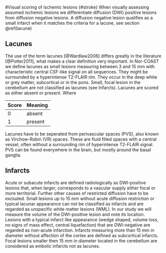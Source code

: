 #Visual scoring of ischemic lesions {#stroke}
When visually assessing assumed ischemic lesions we differentiate diffusion (DWI) positive lesions from 
diffusion negative lesions. A diffusion negative lesion qualifies as a small infarct when it matches the criteria for a lacune, see section \@ref(lacune)

## Lacunes {#lacune}
The use of the term lacunes [@Wardlaw2008] differs greatly in the literature [@Potter2011], what makes a 
clear definition very important. In Nor-COAST we define lacunes as small lesions measuring between 3 and 15 mm with characteristic central CSF-like signal on all sequences. They might be surrounded  by a hyperintense T2-FLAIR rim. They occur in the deep white or grey matter, subcortical or in the pons. Small, focal lesion in the cerebellum are not classified as lacunes (see Infarcts).  Lacunes are scored as either absent or present. Where

|Score|Meaning|
|-----|-------|
|0    | absent|
|1    | present|

Lacunes have to be seperated from perivascular spaces (PVS), also known as Virchow-Robin (VR) spaces. These are fluid filled spaces with a central vessel, often without a surrounding rim of hyperintense T2-FLAIR signal. PVS can be found everywhere in the brain, but mostly around the basal ganglia. 

## Infarcts
Acute or subacute infarcts are defined radiologically as DWI-positive lesions that, when larger, corresponds to a vascular supply either focal or more territorial. Further other causes of restricted diffusion have to be excluded. Small lesions up to 15 mm without acute diffusion restriction or typical lacunar appearance can not be classified as infarcts and are regarded as unspecific white matter lesions (WML).
In our study we will measure the volume of the DWI-positive lesion and note its location. 
Lesions with a typical infarct like appearance (wedge shaped, volume loss, no signs of mass effect, central liquefaction) that are DWI-negative are regarded as non-acute infarction.
Infarcts measuring more than 15 mm in diameter without affection of the cortex are defined as subcortical infarcts.
Focal lesions smaller then 15 mm in diameter located in the cerebellum are considered as embolic infarcts not as lacunes.  
